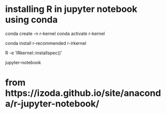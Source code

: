 # installing R in jupyter notebook using conda

conda create -n r-kernel
conda activate r-kernel

conda install r-recommended r-irkernel

R -e 'IRkernel::installspec()'

jupyter-notebook

# from https://izoda.github.io/site/anaconda/r-jupyter-notebook/